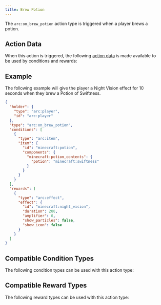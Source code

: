 ```yaml
---
title: Brew Potion
---
```



The `arc:on_brew_potion` action type is triggered when a player brews a potion.

## Action Data

When this action is triggered, the following [action data](/docs/arc/wiki/action_data/index.mdx) is made available to be used by conditions and rewards:

<ActionDataTable actionType="brew_potion" />

## Example

The following example will give the player a Night Vision effect for 10 seconds when they brew a Potion of Swiftness.

```json title="data/my_datapack/arc/night_vision_on_brew_swiftness_potion.json"
{
  "holder": {
    "type": "arc:player",
    "id": "arc:player"
  },
  "type": "arc:on_brew_potion",
  "conditions": [
    {
      "type": "arc:item",
      "item": {
        "id": "minecraft:potion",
        "components": {
          "minecraft:potion_contents": {
            "potion": "minecraft:swiftness"
          }
        }
      }
    }
  ],
  "rewards": [
    {
      "type": "arc:effect",
      "effect": {
        "id": "minecraft:night_vision",
        "duration": 200,
        "amplifier": 0,
        "show_particles": false,
        "show_icon": false
      }
    }
  ]
}
```

## Compatible Condition Types

The following condition types can be used with this action type:

<CompatibleConditionTypes actionType="brew_potion" />

## Compatible Reward Types

The following reward types can be used with this action type:

<CompatibleRewardTypes actionType="brew_potion" />
